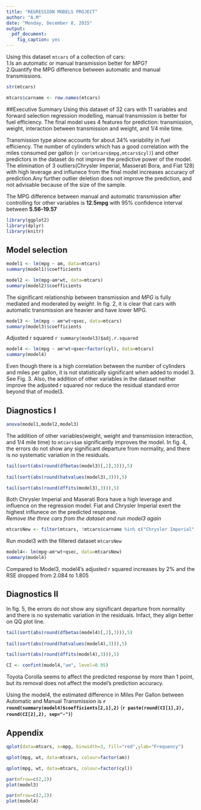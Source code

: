 ```yaml
---
title: "REGRESSION MODELS PROJECT"
author: "A.M"
date: "Monday, December 8, 2015"
output:
  pdf_document:
    fig_caption: yes
---
```

Using this dataset `mtcars` of a collection of cars:             
1.Is an automatic or manual transmission better for MPG?  
2.Quantify the MPG difference between automatic and manual transmissions.
```r
str(mtcars)
```
```r
mtcars$carname <- row.names(mtcars)
```
##Executive Summary
Using this dataset of 32 cars with 11 variables and forward selection regression modelling, manual transmission is better for fuel efficiency. The final model uses 4 features for prediction: transmission, weight, interaction between transmission and weight, and 1/4 mile time.

Transmission type alone accounts for about 34% variability in fuel efficiency. The number of cylinders which has a good correlation with the miles consumed per gallon (`r cor(mtcars$mpg,mtcars$cyl)`) and other predictors in the dataset do not improve the predictive power of the model. The elimination of 3 outliers(Chrysler Imperial, Masserati Bora, and Fiat 128) with high leverage and influnece from the final model increases accuracy of prediction.Any further outlier deletion does not improve the prediction, and not advisable because of the size of the sample.

The MPG difference between manual and automatic transmission after controlling for other variables is **12.5mpg** with 95% confidence interval between **5.56-19.57** 

```r
library(ggplot2)
library(dplyr)
library(knitr)
```
## Model selection
```r
model1 <- lm(mpg ~ am, data=mtcars)
summary(model1)$coefficients
```
 
```r
model2 <- lm(mpg~am*wt, data=mtcars)
summary(model2)$coefficients
```
The significant relationship between transmission and *MPG* is fully mediated and moderated by *weight*. In fig. 2, it is clear that cars with automatic transmission are heavier and have lower MPG.

```r
model3 <- lm(mpg ~ am*wt+qsec, data=mtcars)
summary(model3)$coefficients
```
Adjusted r squared `r summary(model3)$adj.r.squared`

```r
model4 <- lm(mpg ~ am*wt+qsec+factor(cyl), data=mtcars)
summary(model4)
```
Even though there is a high correlation between the number of cylinders and miles per gallon, it is not statistically significant when added to model 3. See Fig. 3. Also, the addition of other variables in the dataset neither improve the adjusted r squared nor reduce the residual standard error beyond that of model3.

## Diagnostics I
```r
anova(model1,model2,model3)
```
The addition of other variables(weight, weight and transmission interaction, and 1/4 mile time) to `mtcars$am` significantly improves the model.
In fig. 4, the errors do not show any significant departure from normality, and there is no systematic variation in the residuals. 
```r
tail(sort(abs(round(dfbetas(model3)[,2],3))),5)
     
tail(sort(abs(round(hatvalues(model3),3))),5)

tail(sort(abs(round(dffits(model3),3))),5)  
```
Both Chrysler Imperial and Maserati Bora have a high leverage and influence on the regression model. Fiat and Chrysler Imperial exert the highest influnece on the predicted response.   
*Remove the three cars from the dataset and run model3 again*
```r
mtcarsNew <- filter(mtcars, !mtcars$carname %in% c("Chrysler Imperial","Maserati Bora","Fiat 128"))
```
Run model3 with the filtered dataset `mtcarsNew`
```r
model4<- lm(mpg~am*wt+qsec, data=mtcarsNew)
summary(model4)
```
Compared to Model3, model4's adjusted r squared increases by 2% and the RSE dropped from 2.084 to 1.805

## Diagnostics II
In fig. 5, the errors do not show any significant departure from normality and there is no systematic variation in the residuals. Infact, they align better on QQ plot line.
```r
tail(sort(abs(round(dfbetas(model4)[,2],3))),5)
     
tail(sort(abs(round(hatvalues(model4),3))),5)  

tail(sort(abs(round(dffits(model4),3))),5)
```
```r
CI <- confint(model4,"am", level=0.95)
```
Toyota Corolla seems to affect the predicted response by more than 1 point, but its removal does not affect the model's prediction accuracy.

Using the model4, the estimated difference in Miles Per Gallon between Automatic and Manual Transmission is **`r round(summary(model4)$coefficients[2,1],2)`** (**`r paste(round(CI[1],2), round(CI[2],2), sep="-")`**) 

## **Appendix**

```r
qplot(data=mtcars, x=mpg, binwidth=3, fill="red",ylab="Frequency")
```

```r
qplot(mpg, wt, data=mtcars, colour=factor(am))
```

```r
qplot(mpg, wt, data=mtcars, colour=factor(cyl))
```

```r
par(mfrow=c(2,2))
plot(model3)
```

```r
par(mfrow=c(2,2))
plot(model4)
```


